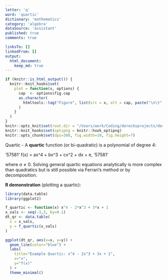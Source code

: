```yaml
---
letter: 'q'
word: 'quartic'
dictionary: 'mathematics'
category: 'algebra'
dataSource: 'assistant'
published: true
comments: true

linksTo: []
linkedFrom: []
output:
  html_document:
    keep_md: true
---
```


```r
if (knitr::is_html_output()) {
  knitr::knit_hooks$set(
    plot = function(x, options) {
      cap  <- options$fig.cap
      as.character(
        htmltools::tag("Figure", list(src = x, alt = cap, paste("\n\t", cap, "\n", sep="")))
      )
    }
  )
}
knitr::opts_knit$set(root.dir = "/Users/work/Coding/derecksprojects/derecksnotes.com-playground/derecksnotes.com/client/src/app/dictionaries/mathematics/definitions")
knitr::knit_hooks$set(optipng = knitr::hook_optipng)
knitr::opts_chunk$set(dpi=300, fig.width=10, fig.height=7)
```

<a id="quartic">Quartic</a> - A **quartic** function (or bi-quadratic) is a polynomial of degree 4:

'57581'
f(x) = ax^4 + bx^3 + cx^2 + dx + e,
'57581'

where $a \neq 0$. Solving general quartic equations analytically is more complex than quadratics but is still possible via Ferrari’s method or by decomposition.

**R demonstration** (plotting a quartic):

```r
library(data.table)
library(ggplot2)

f_quartic <- function(x) x^4 - 2*x^3 + 3*x + 1
x_vals <- seq(-3,3, by=0.1)
dt_qr <- data.table(
  x = x_vals,
  y = f_quartic(x_vals)
)

ggplot(dt_qr, aes(x=x, y=y)) +
  geom_line(color="blue") +
  labs(
    title="Example Quartic: x^4 - 2x^3 + 3x + 1",
    x="x", 
    y="f(x)"
  ) +
  theme_minimal()
```
